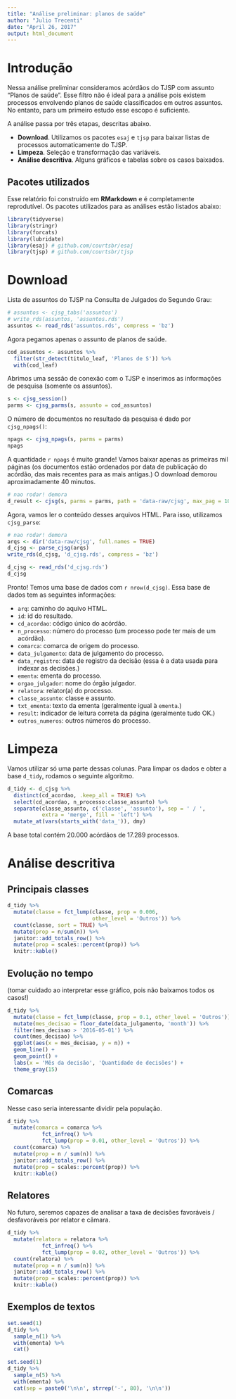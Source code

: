 ```yaml
---
title: "Análise preliminar: planos de saúde"
author: "Julio Trecenti"
date: "April 26, 2017"
output: html_document
---
```


# Introdução

Nessa análise preliminar consideramos acórdãos do TJSP com assunto "Planos de saúde". Esse filtro não é ideal para a análise pois existem processos envolvendo planos de saúde classificados em outros assuntos. No entanto, para um primeiro estudo esse escopo é suficiente.

A análise passa por três etapas, descritas abaixo.

- **Download**. Utilizamos os pacotes `esaj` e `tjsp` para baixar listas de processos automaticamente do TJSP.
- **Limpeza**. Seleção e transformação das variáveis.
- **Análise descritiva**. Alguns gráficos e tabelas sobre os casos baixados.

## Pacotes utilizados

Esse relatório foi construído em **RMarkdown** e é completamente reprodutível. Os pacotes utilizados para as análises estão listados abaixo:

```r
library(tidyverse)
library(stringr)
library(forcats)
library(lubridate)
library(esaj) # github.com/courtsbr/esaj
library(tjsp) # github.com/courtsbr/tjsp
```

# Download

Lista de assuntos do TJSP na Consulta de Julgados do Segundo Grau:

```r
# assuntos <- cjsg_tabs('assuntos')
# write_rds(assuntos, 'assuntos.rds')
assuntos <- read_rds('assuntos.rds', compress = 'bz')
```

Agora pegamos apenas o assunto de planos de saúde.

```r
cod_assuntos <- assuntos %>% 
  filter(str_detect(titulo_leaf, 'Planos de S')) %>% 
  with(cod_leaf)
```

Abrimos uma sessão de conexão com o TJSP e inserimos as informações de pesquisa (somente os assuntos).

```r
s <- cjsg_session()
parms <- cjsg_parms(s, assunto = cod_assuntos)
```

O número de documentos no resultado da pesquisa é dado por `cjsg_npags()`:

```r
npags <- cjsg_npags(s, parms = parms)
npags
```

A quantidade `r npags` é muito grande! Vamos baixar apenas as primeiras mil páginas (os documentos estão ordenados por data de publicação do acórdão, das mais recentes para as mais antigas.) O download demorou aproximadamente 40 minutos.

```r
# nao rodar! demora
d_result <- cjsg(s, parms = parms, path = 'data-raw/cjsg', max_pag = 1000L)
```


Agora, vamos ler o conteúdo desses arquivos HTML. Para isso, utilizamos `cjsg_parse`:

```r
# nao rodar! demora
arqs <- dir('data-raw/cjsg', full.names = TRUE)
d_cjsg <- parse_cjsg(arqs) 
write_rds(d_cjsg, 'd_cjsg.rds', compress = 'bz')
```

```r
d_cjsg <- read_rds('d_cjsg.rds')
d_cjsg
```

Pronto! Temos uma base de dados com `r nrow(d_cjsg)`. Essa base de dados tem as seguintes informações:

- `arq`: caminho do aquivo HTML.
- `id`: id do resultado.
- `cd_acordao`: código único do acórdão.
- `n_processo`: número do processo (um processo pode ter mais de um acórdão).
- `comarca`: comarca de origem do processo.
- `data_julgamento`: data de julgamento do processo.
- `data_registro`: data de registro da decisão (essa é a data usada para indexar as decisões.)
- `ementa`: ementa do processo.
- `orgao_julgador`: nome do órgão julgador.
- `relatora`: relator(a) do processo.
- `classe_assunto`: classe e assunto.
- `txt_ementa`: texto da ementa (geralmente igual à `ementa`.)
- `result`: indicador de leitura correta da página (geralmente tudo OK.)
- `outros_numeros`: outros números do processo.

# Limpeza

Vamos utilizar só uma parte dessas colunas. Para limpar os dados e obter a base `d_tidy`, rodamos o seguinte algoritmo.

```r
d_tidy <- d_cjsg %>% 
  distinct(cd_acordao, .keep_all = TRUE) %>% 
  select(cd_acordao, n_processo:classe_assunto) %>% 
  separate(classe_assunto, c('classe', 'assunto'), sep = ' / ',
           extra = 'merge', fill = 'left') %>% 
  mutate_at(vars(starts_with('data_')), dmy)
```

A base total contém 20.000 acórdãos de 17.289 processos.

# Análise descritiva

## Principais classes

```r
d_tidy %>% 
  mutate(classe = fct_lump(classe, prop = 0.006, 
                           other_level = 'Outros')) %>% 
  count(classe, sort = TRUE) %>% 
  mutate(prop = n/sum(n)) %>% 
  janitor::add_totals_row() %>% 
  mutate(prop = scales::percent(prop)) %>% 
  knitr::kable()
```

## Evolução no tempo 

(tomar cuidado ao interpretar esse gráfico, pois não baixamos todos os casos!)

```r
d_tidy %>% 
  mutate(classe = fct_lump(classe, prop = 0.1, other_level = 'Outros')) %>% 
  mutate(mes_decisao = floor_date(data_julgamento, 'month')) %>% 
  filter(mes_decisao > '2016-05-01') %>% 
  count(mes_decisao) %>% 
  ggplot(aes(x = mes_decisao, y = n)) +
  geom_line() +
  geom_point() +
  labs(x = 'Mês da decisão', 'Quantidade de decisões') +
  theme_gray(15)
```

## Comarcas

Nesse caso seria interessante dividir pela população.

```r
d_tidy %>% 
  mutate(comarca = comarca %>% 
           fct_infreq() %>% 
           fct_lump(prop = 0.01, other_level = 'Outros')) %>%
  count(comarca) %>% 
  mutate(prop = n / sum(n)) %>% 
  janitor::add_totals_row() %>% 
  mutate(prop = scales::percent(prop)) %>% 
  knitr::kable()
```

## Relatores

No futuro, seremos capazes de analisar a taxa de decisões favoráveis / desfavoráveis por relator e câmara.

```r
d_tidy %>% 
  mutate(relatora = relatora %>% 
           fct_infreq() %>% 
           fct_lump(prop = 0.02, other_level = 'Outros')) %>%
  count(relatora) %>% 
  mutate(prop = n / sum(n)) %>% 
  janitor::add_totals_row() %>% 
  mutate(prop = scales::percent(prop)) %>% 
  knitr::kable()
```


## Exemplos de textos

```r
set.seed(1)
d_tidy %>% 
  sample_n(1) %>% 
  with(ementa) %>% 
  cat()
```


```r
set.seed(1)
d_tidy %>% 
  sample_n(5) %>% 
  with(ementa) %>% 
  cat(sep = paste0('\n\n', strrep('-', 80), '\n\n'))

```



